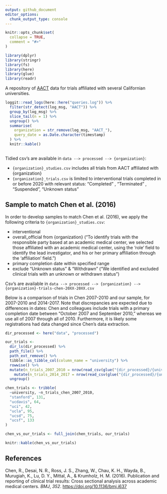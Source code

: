 ```yaml
---
output: github_document
editor_options: 
  chunk_output_type: console
---
```


<!-- README.md is generated from README.Rmd. Please edit that file -->

```r
knitr::opts_chunk$set(
  collapse = TRUE,
  comment = "#>"
)

library(dplyr)
library(stringr)
library(fs)
library(here)
library(glue)
library(readr)
```

A repository of [AACT](https://aact.ctti-clinicaltrials.org/) data for trials affiliated with several Californian universities.

```r

loggit::read_logs(here::here("queries.log")) %>% 
  filter(str_detect(log_msg, "AACT")) %>% 
  group_by(log_msg) %>% 
  slice_tail(n = 1) %>% 
  ungroup() %>% 
  summarise(
    organization = str_remove(log_msg, "AACT_"),
    query_date = as.Date.character(timestamp)
  ) %>% 
  knitr::kable()
  
```

Tidied csv's are available in `data --> processed --> {organization}`:

-   `{organization}_studies.csv` includes all trials from AACT affiliated with {organization}
-   `{organization}_trials.csv` is limited to interventional trials completed in or before 2020 with relevant status: "Completed" , "Terminated" , "Suspended", "Unknown status"

## Sample to match Chen et al. (2016)

In order to develop samples to match Chen et al. (2016), we apply the following criteria to `{organization}_studies.csv`:

-   interventional
-   overall_official from {organization} ("To identify trials with the responsible party based at an academic medical center, we selected those affiliated with an academic medical center, using the 'role' field to identify the lead investigator, and his or her primary affiliation through the 'affiliation' field.")
-   primary completion date within specified range
-   exclude "Unknown status" & "Withdrawn" ("We identified and excluded clinical trials with an unknown or withdrawn status")

Csv's are available in `data --> processed --> {organization} --> {organization}-trials-chen-20XX-20XX.csv`

Below is a comparison of trials in Chen 2007-2010 and our sample, for 2007-2010 and 2014-2017.
Note that discrepancies are expected due to differences in dates: Chen and colleagues include trials with a primary completion date between "October 2007 and September 2010," whereas we use all of 2007 through all of 2010. Furthermore, it is likely some registrations had data changed since Chen's data extraction.

```r

dir_processed <- here("data", "processed")

our_trials <-
  dir_ls(dir_processed) %>%
  path_file() %>%
  path_ext_remove() %>% 
  tibble::as_tibble_col(column_name = "university") %>% 
  rowwise() %>% 
  mutate(n_trials_2007_2010 = nrow(read_csv(glue("{dir_processed}/{university}/{university}-trials-chen-2007-2010.csv")))) %>% 
    mutate(n_trials_2014_2017 = nrow(read_csv(glue("{dir_processed}/{university}/{university}-trials-chen-2014-2017.csv")))) %>% 
  ungroup()

chen_trials <- tribble(
  ~university, ~n_trials_chen_2007_2010,
  "stanford", 131,
  "ucdavis", 64,
  "uci", 42,
  "ucla", 95,
  "ucsd", 75,
  "ucsf", 133
)

chen_vs_our_trials <- full_join(chen_trials, our_trials)

knitr::kable(chen_vs_our_trials)
```

## References

Chen, R., Desai, N. R., Ross, J. S., Zhang, W., Chau, K. H., Wayda, B., Murugiah, K., Lu, D. Y., Mittal, A., & Krumholz, H. M. (2016). Publication and reporting of clinical trial results: Cross sectional analysis across academic medical centers. *BMJ*, *352*. <https://doi.org/10.1136/bmj.i637>
